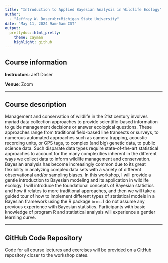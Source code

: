 ```yaml
---
title: "Introduction to Applied Bayesian Analysis in Wildlife Ecology"
author:
  - "Jeffrey W. Doser<br>Michigan State University"
date: "May 11, 2024 9am-5am CST"
output:
  prettydoc::html_pretty:
    theme: cayman
    highlight: github
---
```


## Course information

**Instructors**: Jeff Doser

**Venue**: Zoom

********

## Course description

Management and conservation of wildlife in the 21st century involves myriad data collection approaches to provide scientific-based information to guide management decisions or answer ecological questions. These approaches range from traditional field-based line transects or surveys, to numerous automated approaches such as camera trapping, acoustic recording units, or GPS tags, to complex (and big) genetic data, to public science data. Such disparate data types require state-of-the-art statistical approaches to account for the many complexities inherent in the different ways we collect data to inform wildlife management and conservation. Bayesian analysis has become increasingly common due to its great flexibility in analyzing complex data sets with a variety of different observational and/or sampling biases. In this workshop, I will provide a gentle introduction to Bayesian modeling and its application in wildlife ecology. I will introduce the foundational concepts of Bayesian statistics and how it relates to more traditional approaches, and then we will take a guided tour of how to implement different types of statistical models in a Bayesian framework using the R package `brms`. I do not assume any previous experience with Bayesian statistics. Participants with basic knowledge of program R and statistical analysis will experience a gentler learning curve.

********

## GitHub Code Repository

Code for all course lectures and exercises will be provided on a GitHub repository closer to the workshop dates.
